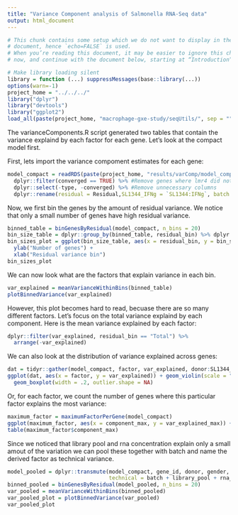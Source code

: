 ```yaml
---
title: "Variance Component analysis of Salmonella RNA-Seq data"
output: html_document
---
```


```r
# This chunk contains some setup which we do not want to display in the final
# document, hence `echo=FALSE` is used.
# When you’re reading this document, it may be easier to ignore this chunk for
# now, and continue with the document below, starting at “Introduction”

# Make library loading silent
library = function (...) suppressMessages(base::library(...))
options(warn=-1)
project_home = "../../../"
library("dplyr")
library("devtools")
library("ggplot2")
load_all(paste(project_home, "macrophage-gxe-study/seqUtils/", sep = ""))
```
The varianceComponents.R script generated two tables that contain the variance explaind by each factor for each gene. Let's look at the compact model first.

First, lets import the variance compoment estimates for each gene:
```r
model_compact = readRDS(paste(project_home, "results/varComp/model_compact_results.rds", sep = "")) %>% tbl_df() %>%
  dplyr::filter(converged == TRUE) %>% #Remove genes where lmr4 did not converge
  dplyr::select(-type, -converged) %>% #Remove unnecessary columns
  dplyr::rename(residual = Residual,SL1344_IFNg = `SL1344:IFNg`, batch = salmonella) #Rename some factos
```

Now, we first bin the genes by the amount of residual variance. We notice that only a small number of genes have high residual variance. 
```r
binned_table = binGenesByResidual(model_compact, n_bins = 20)
bin_size_table = dplyr::group_by(binned_table, residual_bin) %>% dplyr::summarise(bin_size = length(residual_bin))
bin_sizes_plot = ggplot(bin_size_table, aes(x = residual_bin, y = bin_size)) + geom_bar(stat = "identity") + 
  ylab("Number of genes") + 
  xlab("Residual variance bin")
bin_sizes_plot
```

We can now look what are the factors that explain variance in each bin. 

```r
var_explained = meanVarianceWithinBins(binned_table)
plotBinnedVariance(var_explained)
```

However, this plot becomes hard to read, becuase there are so many different factors. Let's focus on the total variance explaind by each component. Here is the mean variance explained by each factor:

```r
dplyr::filter(var_explained, residual_bin == "Total") %>% 
  arrange(-var_explained)
```

We can also look at the distribution of variance explained across genes:

```r
dat = tidyr::gather(model_compact, factor, var_explained, donor:SL1344_IFNg)
ggplot(dat, aes(x = factor, y = var_explained)) + geom_violin(scale = "width" ) + 
  geom_boxplot(width = .2, outlier.shape = NA)
```

Or, for each factor, we count the number of genes where this particular factor explains the most variance:

```r
maximum_factor = maximumFactorPerGene(model_compact)
ggplot(maximum_factor, aes(x = component_max, y = var_explained_max)) + geom_violin()
table(maximum_factor$component_max)
```

Since we noticed that library pool and rna concentration explain only a small amout of the variation we can pool these together with batch and name the derived factor as technical variance.

```r
model_pooled = dplyr::transmute(model_compact, gene_id, donor, gender, IFNg, SL1344, SL1344_IFNg, residual, 
                                technical = batch + library_pool + rna_concentration, purity = purity_bins)
binned_pooled = binGenesByResidual(model_pooled, n_bins = 20)
var_pooled = meanVarianceWithinBins(binned_pooled)
var_pooled_plot = plotBinnedVariance(var_pooled)
var_pooled_plot
```




